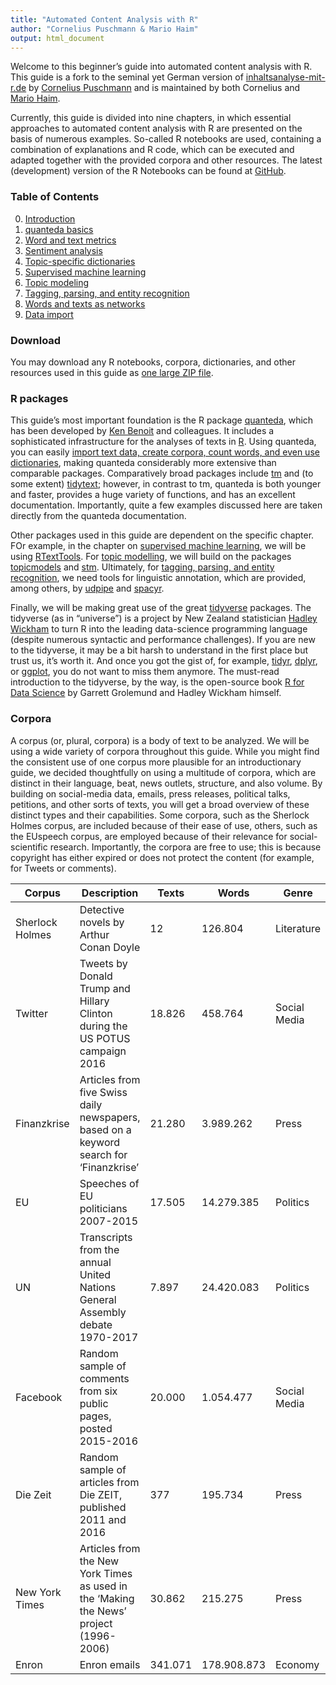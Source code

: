 ```yaml
---
title: "Automated Content Analysis with R"
author: "Cornelius Puschmann & Mario Haim"
output: html_document
---
```


Welcome to this beginner's guide into automated content analysis with R. This guide is a fork to the seminal yet German version of [inhaltsanalyse-mit-r.de](http://inhaltsanalyse-mit-r.de) by [Cornelius Puschmann](http://cbpuschmann.net/) and is maintained by both Cornelius and [Mario Haim](https://haim.it).

Currently, this guide is divided into nine chapters, in which essential approaches to automated content analysis with R are presented on the basis of numerous examples. So-called R notebooks are used, containing a combination of explanations and R code, which can be executed and adapted together with the provided corpora and other resources. The latest (development) version of the R Notebooks can be found at [GitHub](https://github.com/MarHai/content-analysis-with-r.com).


### Table of Contents


0. [Introduction](0-introduction.html)
1. [quanteda basics](1-basics.html)
2. [Word and text metrics](2-metrics.html)
3. [Sentiment analysis](3-sentiment.html)
4. [Topic-specific dictionaries](4-dictionaries.html)
5. [Supervised machine learning](5-machine_learning.html)
6. [Topic modeling](6-topic_models.html)
7. [Tagging, parsing, and entity recognition](7-ner.html)
8. [Words and texts as networks](8-networks.html)
9. [Data import](9-data_import.html)


### Download

You may download any R notebooks, corpora, dictionaries, and other resources used in this guide as [one large ZIP file](https://github.com/MarHai/content-analysis-with-r.com/archive/master.zip).


### R packages

This guide's most important foundation is the R package [quanteda](https://quanteda.io/), which has been developed by [Ken Benoit](http://kenbenoit.net/) and colleagues. It includes a sophisticated infrastructure for the analyses of texts in [R](https://www.r-project.org/). Using quanteda, you can easily [import text data, create corpora, count words, and even use dictionaries](https://tutorials.quanteda.io/), making quanteda considerably more extensive than comparable packages. Comparatively broad packages include [tm](https://cran.r-project.org/web/packages/tm/vignettes/tm.pdf) and (to some extent) [tidytext](https://cran.r-project.org/web/packages/tidytext/vignettes/tidytext.html); however, in contrast to tm, quanteda is both younger and faster, provides a huge variety of functions, and has an excellent documentation. Importantly, quite a few examples discussed here are taken directly from the quanteda documentation.

Other packages used in this guide are dependent on the specific chapter. FOr example, in the chapter on [supervised machine learning](5-machine_learning.html), we will be using [RTextTools](http://www.rtexttools.com/). For [topic modelling](6-topic_models.html), we will build on the packages [topicmodels](https://cran.r-project.org/web/packages/topicmodels/vignettes/topicmodels.pdf) and [stm](https://www.structuraltopicmodel.com/). Ultimately, for [tagging, parsing, and entity recognition](7-ner.html), we need tools for linguistic annotation, which are provided, among others, by [udpipe](https://cran.r-project.org/package=udpipe) and [spacyr](https://github.com/quanteda/spacyr).

Finally, we will be making great use of the great [tidyverse](https://www.tidyverse.org/) packages. The tidyverse (as in "universe") is a project by New Zealand statistician [Hadley Wickham](https://en.wikipedia.org/wiki/Hadley_Wickham) to turn R into the leading data-science programming language (despite numerous syntactic and performance challenges). If you are new to the tidyverse, it may be a bit harsh to understand in the first place but trust us, it's worth it. And once you got the gist of, for example, [tidyr](https://tidyr.tidyverse.org/), [dplyr](https://cran.r-project.org/web/packages/dplyr/vignettes/dplyr.html), or [ggplot](https://en.wikipedia.org/wiki/Ggplot2), you do not want to miss them anymore. The must-read introduction to the tidyverse, by the way, is the open-source book [R for Data Science](http://r4ds.had.co.nz/) by Garrett Grolemund and Hadley Wickham himself.

### Corpora

A corpus (or, plural, corpora) is a body of text to be analyzed. We will be using a wide variety of corpora throughout this guide. While you might find the consistent use of one corpus more plausible for an introductionary guide, we decided thoughtfully on using a multitude of corpora, which are distinct in their language, beat, news outlets, structure, and also volume. By building on social-media data, emails, press releases, political talks, petitions, and other sorts of texts, you will get a broad overview of these distinct types and their capabilities. Some corpora, such as the Sherlock Holmes corpus, are included because of their ease of use, others, such as the EUspeech corpus, are employed because of their relevance for social-scientific research. Importantly, the corpora are free to use; this is because copyright has either expired or does not protect the content (for example, for Tweets or comments).

Corpus | Description | Texts | Words | Genre | Language | Source | Chapter |
--- | --- | --- | --- | --- | --- | --- | --- |
Sherlock Holmes | Detective novels by Arthur Conan Doyle | 12 | 126.804 | Literature | en | archive.org | [1](1-basics.html), [2](2-metrics.html), [3](3-sentiment.html), [6](6-topic_models.html) |
Twitter | Tweets by Donald Trump and Hillary Clinton during the US POTUS campaign 2016 | 18.826 | 458.764 | Social Media | en | [trumptwitterarchive.com](https://github.com/bpb27/trump-tweet-archive) own collection | [3](3-sentiment.html) |
Finanzkrise | Articles from five Swiss daily newspapers, based on a keyword search for 'Finanzkrise' | 21.280 | 3.989.262 | Press | de | [COSMAS](https://www.ids-mannheim.de/cosmas2/) | [3](3-sentiment.html) |
EU | Speeches of EU politicians 2007-2015 | 17.505 | 14.279.385 | Politics | en | [Schumacher et al, 2016](https://doi.org/10.7910/DVN/XPCVEI) | [4](4-dictionaries.html) |
UN | Transcripts from the annual United Nations General Assembly debate 1970-2017 | 7.897 | 24.420.083 | Politics | en | [Mikhaylov et al, 2017](https://doi.org/10.7910/DVN/0TJX8Y) | [4](4-dictionaries.html), [6](6-topic_models.html) |
Facebook | Random sample of comments from six public pages, posted 2015-2016 | 20.000 | 1.054.477 | Social Media | de | own collection | [4](4-dictionaries.html) |
Die Zeit | Random sample of articles from Die ZEIT, published 2011 and 2016 | 377 | 195.734 | Press | de | own collection | [5](5-machine_learning.html), [6](6-topic_models.html) |
New York Times | Articles from the New York Times as used in the 'Making the News' project (1996-2006) | 30.862 | 215.275 | Press | en | [Boydstun, 2013](http://www.amber-boydstun.com/supplementary-information-for-making-the-news.html) | [5](5-machine_learning.html) |
Enron | Enron emails | 341.071 | 178.908.873 | Economy | en | [Klimt & Yang, 2004](https://doi.org/10.1007/978-3-540-30115-8_22) | - |
